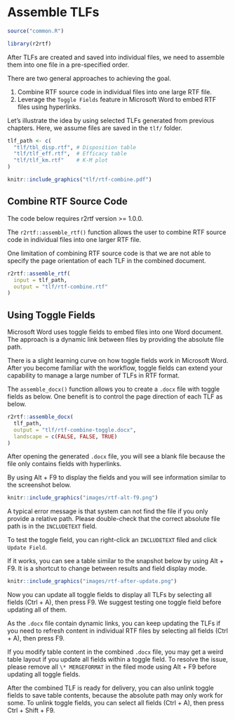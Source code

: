 # Assemble TLFs {#assemble}

```r
source("common.R")
```

```r
library(r2rtf)
```

After TLFs are created and saved into individual files,
we need to assemble them into one file in a pre-specified order.

There are two general approaches to achieving the goal.

1. Combine RTF source code in individual files into one large RTF file.
1. Leverage the `Toggle Fields` feature in Microsoft Word to embed RTF files using
hyperlinks.

Let's illustrate the idea by using selected TLFs generated from previous chapters.
Here, we assume files are saved in the `tlf/` folder.

```r
tlf_path <- c(
  "tlf/tbl_disp.rtf", # Disposition table
  "tlf/tlf_eff.rtf",  # Efficacy table
  "tlf/tlf_km.rtf"    # K-M plot
)
```

```r
knitr::include_graphics("tlf/rtf-combine.pdf")
```

## Combine RTF Source Code

::: {.rmdnote data-latex=""}
The code below requires r2rtf version >= 1.0.0.
:::

The `r2rtf::assemble_rtf()` function allows the user to combine RTF
source code in individual files into one larger RTF file.

::: {.rmdnote data-latex=""}
One limitation of combining RTF source code is that
we are not able to specify the page orientation of each TLF
in the combined document.
:::

```r
r2rtf::assemble_rtf(
  input = tlf_path,
  output = "tlf/rtf-combine.rtf"
)
```

## Using Toggle Fields

Microsoft Word uses toggle fields to embed files into one Word document.
The approach is a dynamic link between files by providing the absolute file path.

::: {.rmdnote data-latex=""}
There is a slight learning curve on how toggle fields work
in Microsoft Word.
After you become familiar with the workflow,
toggle fields can extend your capability to manage a large number of TLFs
in RTF format.
:::

The `assemble_docx()` function
allows you to create a `.docx` file with toggle fields as below.
One benefit is to control the page direction of each TLF as below.

```r
r2rtf::assemble_docx(
  tlf_path,
  output = "tlf/rtf-combine-toggle.docx",
  landscape = c(FALSE, FALSE, TRUE)
)
```

After opening the generated `.docx` file,
you will see a blank file because the file only contains fields
with hyperlinks.

By using Alt + F9 to display the fields and you will
see information similar to the screenshot below.

```r
knitr::include_graphics("images/rtf-alt-f9.png")
```

::: {.rmdnote data-latex=""}
A typical error message is that system can not find the file
if you only provide a relative path.
Please double-check that the correct absolute file path is in the `INCLUDETEXT` field.
:::

To test the toggle field, you can right-click an `INCLUDETEXT` filed and
click `Update Field`.

If it works, you can see a table similar to the snapshot below
by using Alt + F9.
It is a shortcut to change between results and field display mode.

```r
knitr::include_graphics("images/rtf-after-update.png")
```

Now you can update all toggle fields to display all TLFs by
selecting all fields (Ctrl + A), then press F9.
We suggest testing one toggle field before updating all of them.

As the `.docx` file contain dynamic links,
you can keep updating the TLFs if you need to refresh content in
individual RTF files by selecting all fields (Ctrl + A), then press F9.

::: {.rmdnote data-latex=""}
If you modify table content in the combined `.docx` file,
you may get a weird table layout if you update all fields within a toggle field.
To resolve the issue, please remove all `\* MERGEFORMAT` in the filed mode using Alt + F9 before updating all toggle fields.
:::

After the combined TLF is ready for delivery,
you can also unlink toggle fields to save table contents,
because the absolute path may only work for some.
To unlink toggle fields, you can select all fields (Ctrl + A),
then press Ctrl + Shift + F9.
